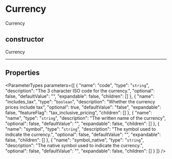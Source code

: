 
# Currency

Currency

## constructor

Currency

___

## Properties

<ParameterTypes parameters={[
  {
    "name": "code",
    "type": "`string`",
    "description": "The 3 character ISO code for the currency.",
    "optional": false,
    "defaultValue": "",
    "expandable": false,
    "children": []
  },
  {
    "name": "includes_tax",
    "type": "`boolean`",
    "description": "Whether the currency prices include tax",
    "optional": true,
    "defaultValue": "false",
    "expandable": false,
    "featureFlag": "tax_inclusive_pricing",
    "children": []
  },
  {
    "name": "name",
    "type": "`string`",
    "description": "The written name of the currency",
    "optional": false,
    "defaultValue": "",
    "expandable": false,
    "children": []
  },
  {
    "name": "symbol",
    "type": "`string`",
    "description": "The symbol used to indicate the currency.",
    "optional": false,
    "defaultValue": "",
    "expandable": false,
    "children": []
  },
  {
    "name": "symbol_native",
    "type": "`string`",
    "description": "The native symbol used to indicate the currency.",
    "optional": false,
    "defaultValue": "",
    "expandable": false,
    "children": []
  }
]} />
